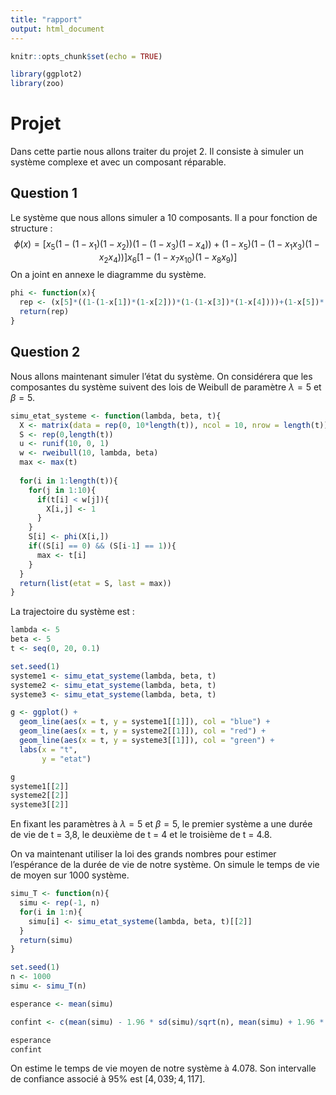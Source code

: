 ```yaml
---
title: "rapport"
output: html_document
---
```


```r
knitr::opts_chunk$set(echo = TRUE)
```

```r
library(ggplot2)
library(zoo)
```


# Projet

Dans cette partie nous allons traiter du projet 2. Il consiste à simuler un système complexe et avec un composant réparable.

## Question 1

Le système que nous allons simuler a 10 composants. Il a pour fonction de structure : $$\phi(x) = [x_5(1-(1-x_1)(1-x_2))(1-(1-x_3)(1-x_4))+(1-x_5)(1-(1-x_1x_3)(1-x_2x_4))]x_6[1-(1-x_7x_{10})(1-x_8x_9)]$$
On a joint en annexe le diagramme du système.

```r
phi <- function(x){
  rep <- (x[5]*((1-(1-x[1])*(1-x[2]))*(1-(1-x[3])*(1-x[4])))+(1-x[5])*(1-(1-x[1]*x[3])*(1-x[2]*x[4])))*x[6]*(1-(1-x[7]*x[10])*(1-x[8]*x[9]))
  return(rep)
}
```

## Question 2

Nous allons maintenant simuler l'état du système. On considérera que les composantes du système suivent des lois de Weibull de paramètre $\lambda = 5$ et $\beta = 5$.

```r
simu_etat_systeme <- function(lambda, beta, t){
  X <- matrix(data = rep(0, 10*length(t)), ncol = 10, nrow = length(t))
  S <- rep(0,length(t))
  u <- runif(10, 0, 1)
  w <- rweibull(10, lambda, beta)
  max <- max(t)
  
  for(i in 1:length(t)){
    for(j in 1:10){
      if(t[i] < w[j]){
        X[i,j] <- 1
      }
    }
    S[i] <- phi(X[i,])
    if((S[i] == 0) && (S[i-1] == 1)){
      max <- t[i]
    }
  }
  return(list(etat = S, last = max))
}
```

La trajectoire du système est :

```r
lambda <- 5
beta <- 5
t <- seq(0, 20, 0.1)

set.seed(1)
systeme1 <- simu_etat_systeme(lambda, beta, t)
systeme2 <- simu_etat_systeme(lambda, beta, t)
systeme3 <- simu_etat_systeme(lambda, beta, t)

g <- ggplot() +
  geom_line(aes(x = t, y = systeme1[[1]]), col = "blue") +
  geom_line(aes(x = t, y = systeme2[[1]]), col = "red") +
  geom_line(aes(x = t, y = systeme3[[1]]), col = "green") +
  labs(x = "t",
       y = "etat")

g
systeme1[[2]]
systeme2[[2]]
systeme3[[2]]
```

En fixant les paramètres à $\lambda = 5$ et $\beta = 5$, le premier système a une durée de vie de t = 3,8, le deuxième de t = 4 et le troisième de t = 4.8.

On va maintenant utiliser la loi des grands nombres pour estimer l'espérance de la durée de vie de notre système. On simule le temps de vie de moyen sur 1000 système.

```r
simu_T <- function(n){
  simu <- rep(-1, n)
  for(i in 1:n){
    simu[i] <- simu_etat_systeme(lambda, beta, t)[[2]]
  }
  return(simu)
}

set.seed(1)
n <- 1000
simu <- simu_T(n)

esperance <- mean(simu)

confint <- c(mean(simu) - 1.96 * sd(simu)/sqrt(n), mean(simu) + 1.96 * sd(simu)/sqrt(n))

esperance
confint
```

On estime le temps de vie moyen de notre système à 4.078. Son intervalle de confiance associé à 95% est $[4,039;4,117]$.